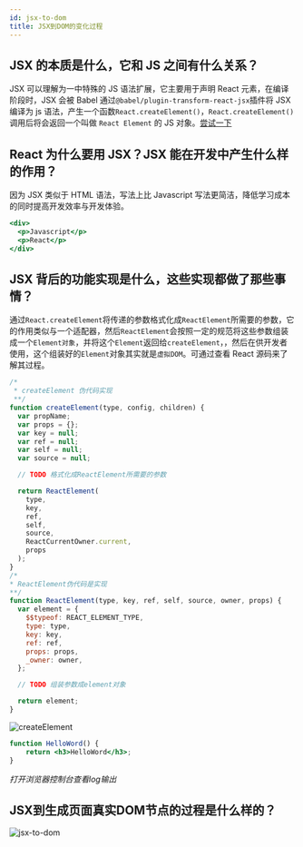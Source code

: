 ```yaml
---
id: jsx-to-dom
title: JSX到DOM的变化过程
---
```



## JSX 的本质是什么，它和 JS 之间有什么关系？

JSX 可以理解为一中特殊的 JS 语法扩展，它主要用于声明 React 元素，在编译阶段时，JSX 会被 Babel 通过`@babel/plugin-transform-react-jsx`插件将 JSX 编译为 js 语法，产生一个函数`React.createElement()`，`React.createElement()`调用后将会返回一个叫做 `React Element` 的 JS 对象。[尝试一下](https://babeljs.cn/repl/#?presets=react&code_lz=DwCwjABAxgNghgZwQOTgWwKYF4BEIMwwD2OAfABIHEQDqRATgCbAD04pQA)

## React 为什么要用 JSX？JSX 能在开发中产生什么样的作用？

因为 JSX 类似于 HTML 语法，写法上比 Javascript 写法更简洁，降低学习成本的同时提高开发效率与开发体验。

```jsx live
<div>
  <p>Javascript</p>
  <p>React</p>
</div>
```

## JSX 背后的功能实现是什么，这些实现都做了那些事情？

通过`React.createElement`将传递的参数格式化成`ReactElement`所需要的参数，它的作用类似与一个适配器，然后`ReactElement`会按照一定的规范将这些参数组装成一个`Element对象`，并将这个`Element`返回给`createElement`，，然后在供开发者使用，这个组装好的`Element`对象其实就是`虚拟DOM`。可通过查看 React 源码来了解其过程。

```jsx
/*
 * createElement 伪代码实现
 **/
function createElement(type, config, children) {
  var propName;
  var props = {};
  var key = null;
  var ref = null;
  var self = null;
  var source = null;

  // TODO 格式化成ReactElement所需要的参数

  return ReactElement(
    type,
    key,
    ref,
    self,
    source,
    ReactCurrentOwner.current,
    props
  );
}
/*
* ReactElement伪代码是实现
**/
function ReactElement(type, key, ref, self, source, owner, props) {
  var element = {
    $$typeof: REACT_ELEMENT_TYPE,
    type: type,
    key: key,
    ref: ref,
    props: props,
    _owner: owner,
  };

  // TODO 组装参数成element对象

  return element;
}
```
![createElement](./assets/createElement.jpeg)

```jsx live
function HelloWord() {
    return <h3>HelloWord</h3>;
}
```
*打开浏览器控制台查看log输出*

## JSX到生成页面真实DOM节点的过程是什么样的？
![jsx-to-dom](./assets/jsx-to-dom.jpeg)

